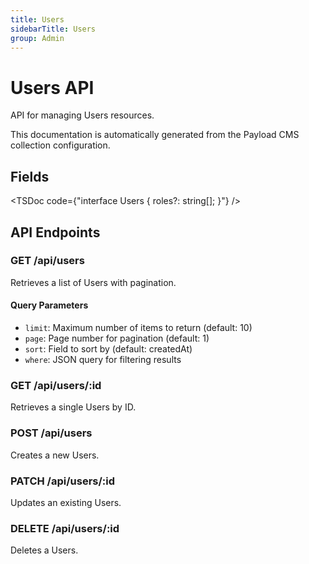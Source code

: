 ```yaml
---
title: Users
sidebarTitle: Users
group: Admin
---
```



# Users API

API for managing Users resources.

<Callout type="info">
  This documentation is automatically generated from the Payload CMS collection configuration.
</Callout>


## Fields

<TSDoc code={"interface Users {
  roles?: string[];
}"} />




## API Endpoints

### GET /api/users
Retrieves a list of Users with pagination.

#### Query Parameters
- `limit`: Maximum number of items to return (default: 10)
- `page`: Page number for pagination (default: 1)
- `sort`: Field to sort by (default: createdAt)
- `where`: JSON query for filtering results

### GET /api/users/:id
Retrieves a single Users by ID.

### POST /api/users
Creates a new Users.

### PATCH /api/users/:id
Updates an existing Users.

### DELETE /api/users/:id
Deletes a Users.

